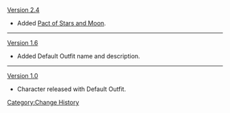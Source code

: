 [[Version 2.4]]
* Added [[Pact of Stars and Moon]].
----
[[Version 1.6]]
* Added Default Outfit name and description.
----
[[Version 1.0]]
* Character released with Default Outfit.
<noinclude>[[Category:Change History]]</noinclude>